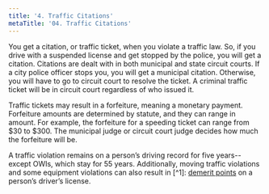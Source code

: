 ```yaml
---
title: '4. Traffic Citations'
metaTitle: '04. Traffic Citations'
---
```



You get a citation, or traffic ticket, when you violate a traffic law. So, if you drive with a suspended license and get stopped by the police, you will get a citation. Citations are dealt with in both municipal and state circuit courts. If a city police officer stops you, you will get a municipal citation. Otherwise, you will have to go to circuit court to resolve the ticket. A criminal traffic ticket will be in circuit court regardless of who issued it.

Traffic tickets may result in a forfeiture, meaning a monetary payment. Forfeiture amounts are determined by statute, and they can range in amount. For example, the forfeiture for a speeding ticket can range from $30 to $300. The municipal judge or circuit court judge decides how much the forfeiture will be.

A traffic violation remains on a person’s driving record for five years-- except OWIs, which stay for 55 years. Additionally, moving traffic violations and some equipment violations can also result in [^1]: [demerit points](https://wisconsindot.gov/Documents/about-wisdot/newsroom/statistics/factsfig/revsus-statistics.pdf)
 on a person’s driver’s license.
